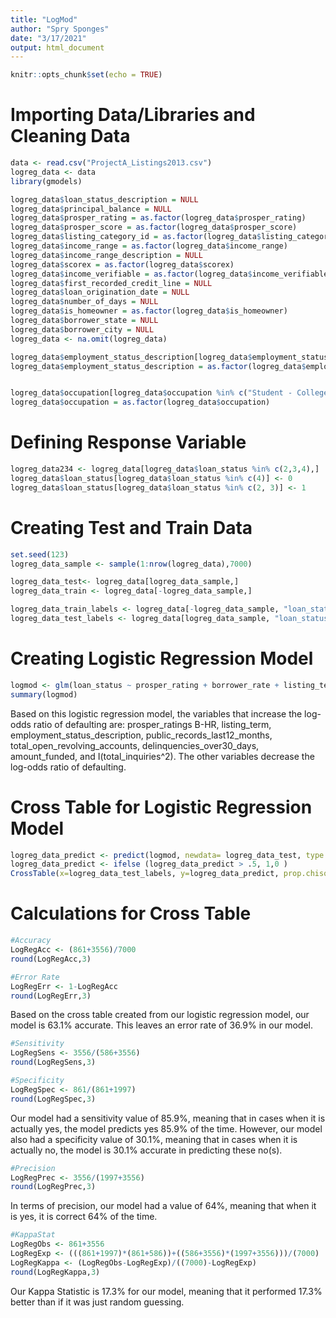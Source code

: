 ```yaml
---
title: "LogMod"
author: "Spry Sponges"
date: "3/17/2021"
output: html_document
---
```


```r
knitr::opts_chunk$set(echo = TRUE)
```

# Importing Data/Libraries and Cleaning Data
```r
data <- read.csv("ProjectA_Listings2013.csv")
logreg_data <- data
library(gmodels)

logreg_data$loan_status_description = NULL
logreg_data$principal_balance = NULL
logreg_data$prosper_rating = as.factor(logreg_data$prosper_rating)
logreg_data$prosper_score = as.factor(logreg_data$prosper_score)
logreg_data$listing_category_id = as.factor(logreg_data$listing_category_id)
logreg_data$income_range = as.factor(logreg_data$income_range)
logreg_data$income_range_description = NULL
logreg_data$scorex = as.factor(logreg_data$scorex)
logreg_data$income_verifiable = as.factor(logreg_data$income_verifiable)
logreg_data$first_recorded_credit_line = NULL
logreg_data$loan_origination_date = NULL
logreg_data$number_of_days = NULL
logreg_data$is_homeowner = as.factor(logreg_data$is_homeowner)
logreg_data$borrower_state = NULL
logreg_data$borrower_city = NULL
logreg_data <- na.omit(logreg_data)

logreg_data$employment_status_description[logreg_data$employment_status_description %in% c('Full-time', 'Employed', 'Part-time', 'Retired', 'Not employed')] <- 'Insignifiant_Employment_Status'
logreg_data$employment_status_description = as.factor(logreg_data$employment_status_description)


logreg_data$occupation[logreg_data$occupation %in% c("Student - College Freshman" , "Student - College Graduate Student" , "Student - College Junior" , "Student - College Senior" , "Student - College Sophomore" , "Student - Community College" , "Student - Technical School", "Biologist", "Bus Driver", "Clergy", "Clerical", "Construction", "Dentist", "Flight Attendant", "Food Service", "Food Service Management", "Homemaker", "Judge", "Laborer", "Landscaping", "Nurse's Aide", "Nurse (LPN)", "Nurse (RN)", "Pharmacist", "Pilot - Private/Commercial", "Postal Service", "Principal", "Psychologist", "Realtor", "Religious", "Sales - Retail", "Scientist", "Skilled Labor", "Social Worker", "Teacher's Aide", "Tradesman - Carpenter", "Tradesman - Electrician", "Truck Driver", "Waiter/Waitress", "Tradesman - Plumber", "", "Architect", "Car Dealer", "Doctor", "Teacher", "Military Enlisted", "Investor", "Tradesman - Mechanic", "Sales - Commission", "Professor", "Military Officer", "Medical Technician")] <- 'AAA_Insignificant_Occupation'
logreg_data$occupation = as.factor(logreg_data$occupation)
```

# Defining Response Variable
```r
logreg_data234 <- logreg_data[logreg_data$loan_status %in% c(2,3,4),]
logreg_data$loan_status[logreg_data$loan_status %in% c(4)] <- 0
logreg_data$loan_status[logreg_data$loan_status %in% c(2, 3)] <- 1
```

# Creating Test and Train Data
```r
set.seed(123)
logreg_data_sample <- sample(1:nrow(logreg_data),7000)

logreg_data_test<- logreg_data[logreg_data_sample,]
logreg_data_train <- logreg_data[-logreg_data_sample,]

logreg_data_train_labels <- logreg_data[-logreg_data_sample, "loan_status"]
logreg_data_test_labels <- logreg_data[logreg_data_sample, "loan_status"]


```

# Creating Logistic Regression Model
```r
logmod <- glm(loan_status ~ prosper_rating + borrower_rate + listing_term + employment_status_description + occupation  + lender_indicator + public_records_last12_months + total_open_revolving_accounts + revolving_available_percent + total_inquiries + delinquencies_over30_days +total_open_revolving_accounts*revolving_available_percent + amount_funded*borrower_rate + I(listing_term^2) +I(total_inquiries^2), family = "binomial", data = logreg_data, control = list(maxit = 50))
summary(logmod)
```
Based on this logistic regression model, the variables that increase the log-odds ratio of defaulting are: prosper_ratings B-HR, listing_term, employment_status_description, public_records_last12_months, total_open_revolving_accounts, delinquencies_over30_days, amount_funded, and I(total_inquiries^2). The other variables decrease the log-odds ratio of defaulting.




# Cross Table for Logistic Regression Model
```r
logreg_data_predict <- predict(logmod, newdata= logreg_data_test, type = "response")
logreg_data_predict <- ifelse (logreg_data_predict > .5, 1,0 )
CrossTable(x=logreg_data_test_labels, y=logreg_data_predict, prop.chisq = FALSE)

```

# Calculations for Cross Table
```r
#Accuracy
LogRegAcc <- (861+3556)/7000
round(LogRegAcc,3)

#Error Rate
LogRegErr <- 1-LogRegAcc
round(LogRegErr,3)
```
Based on the cross table created from our logistic regression model, our model is 63.1% accurate. This leaves an error rate of 36.9% in our model. 

```r
#Sensitivity
LogRegSens <- 3556/(586+3556)
round(LogRegSens,3)

#Specificity
LogRegSpec <- 861/(861+1997)
round(LogRegSpec,3)
```
Our model had a sensitivity value of 85.9%, meaning that in cases when it is actually yes, the model predicts yes 85.9% of the time. However, our model also had a specificity value of 30.1%, meaning that in cases when it is actually no, the model is 30.1% accurate in predicting these no(s).
```r
#Precision
LogRegPrec <- 3556/(1997+3556)
round(LogRegPrec,3)
```
In terms of precision, our model had a value of 64%, meaning that when it is yes, it is correct 64% of the time.
```r
#KappaStat
LogRegObs <- 861+3556
LogRegExp <- (((861+1997)*(861+586))+((586+3556)*(1997+3556)))/(7000)
LogRegKappa <- (LogRegObs-LogRegExp)/((7000)-LogRegExp)
round(LogRegKappa,3)
```
Our Kappa Statistic is 17.3% for our model, meaning that it performed 17.3% better than if it was just random guessing.









